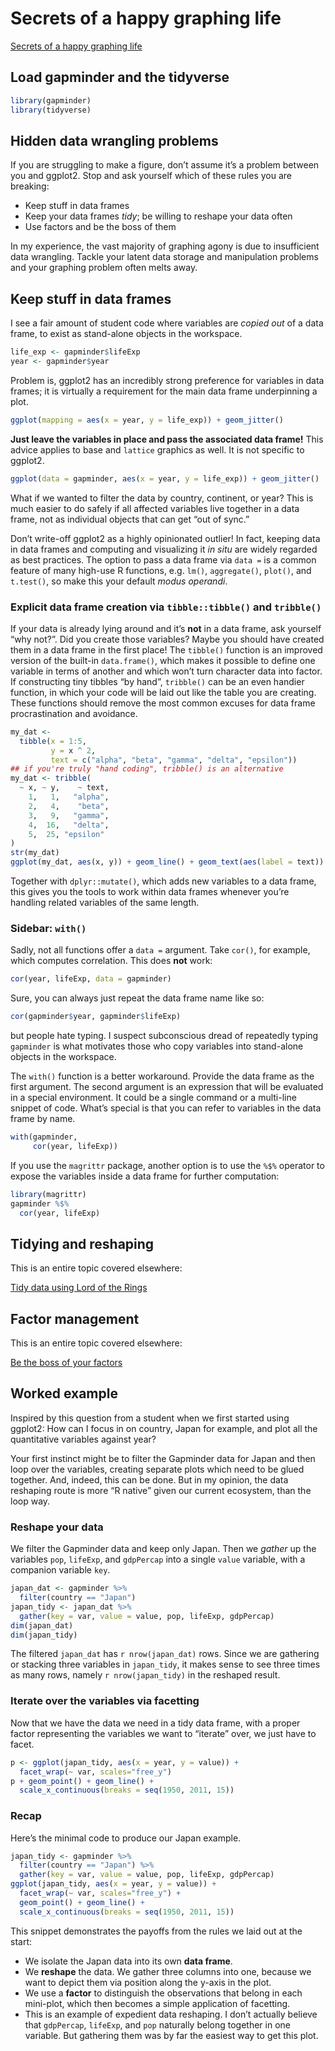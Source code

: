 # Secrets of a happy graphing life {#secrets}

[Secrets of a happy graphing life](block016_secrets-happy-graphing.html)

##  Load gapminder and the tidyverse

```r
library(gapminder)
library(tidyverse)
```


##  Hidden data wrangling problems

If you are struggling to make a figure, don't assume it's a problem between you and ggplot2. Stop and ask yourself which of these rules you are breaking:

  * Keep stuff in data frames
  * Keep your data frames *tidy*; be willing to reshape your data often
  * Use factors and be the boss of them
  
In my experience, the vast majority of graphing agony is due to insufficient data wrangling. Tackle your latent data storage and manipulation problems and your graphing problem often melts away.

##  Keep stuff in data frames

I see a fair amount of student code where variables are *copied out* of a data frame, to exist as stand-alone objects in the workspace.

```r
life_exp <- gapminder$lifeExp
year <- gapminder$year
```

Problem is, ggplot2 has an incredibly strong preference for variables in data frames; it is virtually a requirement for the main data frame underpinning a plot.

```r
ggplot(mapping = aes(x = year, y = life_exp)) + geom_jitter()
```

**Just leave the variables in place and pass the associated data frame!** This advice applies to base and `lattice` graphics as well. It is not specific to ggplot2.

```r
ggplot(data = gapminder, aes(x = year, y = life_exp)) + geom_jitter()
```

What if we wanted to filter the data by country, continent, or year? This is much easier to do safely if all affected variables live together in a data frame, not as individual objects that can get "out of sync."

Don't write-off ggplot2 as a highly opinionated outlier! In fact, keeping data in data frames and computing and visualizing it *in situ* are widely regarded as best practices. The option to pass a data frame via `data =` is a common feature of many high-use R functions, e.g. `lm()`, `aggregate()`, `plot()`, and `t.test()`, so make this your default *modus operandi*.

### Explicit data frame creation via `tibble::tibble()` and `tribble()`

If your data is already lying around and it's __not__ in a data frame, ask yourself "why not?". Did you create those variables? Maybe you should have created them in a data frame in the first place! The `tibble()` function is an improved version of the built-in `data.frame()`, which makes it possible to define one variable in terms of another and which won't turn character data into factor. If constructing tiny tibbles "by hand", `tribble()` can be an even handier function, in which your code will be laid out like the table you are creating. These functions should remove the most common excuses for data frame procrastination and avoidance.

```r
my_dat <-
  tibble(x = 1:5,
         y = x ^ 2,
         text = c("alpha", "beta", "gamma", "delta", "epsilon"))
## if you're truly "hand coding", tribble() is an alternative
my_dat <- tribble(
  ~ x, ~ y,    ~ text,
    1,   1,   "alpha",
    2,   4,    "beta",
    3,   9,   "gamma",
    4,  16,   "delta",
    5,  25, "epsilon"
)
str(my_dat)
ggplot(my_dat, aes(x, y)) + geom_line() + geom_text(aes(label = text))
```

Together with `dplyr::mutate()`, which adds new variables to a data frame, this gives you the tools to work within data frames whenever you're handling related variables of the same length.

### Sidebar: `with()`

Sadly, not all functions offer a `data =` argument. Take `cor()`, for example, which computes correlation. This does __not__ work:

```r
cor(year, lifeExp, data = gapminder)
```

Sure, you can always just repeat the data frame name like so:
```r
cor(gapminder$year, gapminder$lifeExp)
```

but people hate typing. I suspect subconscious dread of repeatedly typing `gapminder` is what motivates those who copy variables into stand-alone objects in the workspace.

The `with()` function is a better workaround. Provide the data frame as the first argument. The second argument is an expression that will be evaluated in a special environment. It could be a single command or a multi-line snippet of code. What's special is that you can refer to variables in the data frame by name.

```r
with(gapminder,
     cor(year, lifeExp))
```

If you use the `magrittr` package, another option is to use the `%$%` operator to expose the variables inside a data frame for further computation:

```r
library(magrittr)
gapminder %$%
  cor(year, lifeExp)
```

##  Tidying and reshaping

This is an entire topic covered elsewhere:

[Tidy data using Lord of the Rings](https://github.com/jennybc/lotr-tidy#readme)

##  Factor management
 
This is an entire topic covered elsewhere:

[Be the boss of your factors](block029_factors.html)

##  Worked example

Inspired by this question from a student when we first started using ggplot2: How can I focus in on country, Japan for example, and plot all the quantitative variables against year?

Your first instinct might be to filter the Gapminder data for Japan and then loop over the variables, creating separate plots which need to be glued together. And, indeed, this can be done. But in my opinion, the data reshaping route is more "R native" given our current ecosystem, than the loop way.

### Reshape your data

We filter the Gapminder data and keep only Japan. Then we *gather* up the variables `pop`, `lifeExp`, and `gdpPercap` into a single `value` variable, with a companion variable `key`.

```r
japan_dat <- gapminder %>%
  filter(country == "Japan")
japan_tidy <- japan_dat %>%
  gather(key = var, value = value, pop, lifeExp, gdpPercap)
dim(japan_dat)
dim(japan_tidy)
```

The filtered `japan_dat` has `r nrow(japan_dat)` rows. Since we are gathering or stacking three variables in `japan_tidy`, it makes sense to see three times as many rows, namely `r nrow(japan_tidy)` in the reshaped result.

### Iterate over the variables via facetting

Now that we have the data we need in a tidy data frame, with a proper factor representing the variables we want to "iterate" over, we just have to facet.

```r
p <- ggplot(japan_tidy, aes(x = year, y = value)) +
  facet_wrap(~ var, scales="free_y")
p + geom_point() + geom_line() +
  scale_x_continuous(breaks = seq(1950, 2011, 15))
```

### Recap

Here's the minimal code to produce our Japan example.

```r
japan_tidy <- gapminder %>%
  filter(country == "Japan") %>%
  gather(key = var, value = value, pop, lifeExp, gdpPercap)
ggplot(japan_tidy, aes(x = year, y = value)) +
  facet_wrap(~ var, scales="free_y") +
  geom_point() + geom_line() +
  scale_x_continuous(breaks = seq(1950, 2011, 15))
```

This snippet demonstrates the payoffs from the rules we laid out at the start:

  * We isolate the Japan data into its own __data frame__.
  * We __reshape__ the data. We gather three columns into one, because we want to depict them via position along the y-axis in the plot.
  * We use a __factor__ to distinguish the observations that belong in each mini-plot, which then becomes a simple application of facetting.
  * This is an example of expedient data reshaping. I don't actually believe that `gdpPercap`, `lifeExp`, and `pop` naturally belong together in one variable. But gathering them was by far the easiest way to get this plot.

